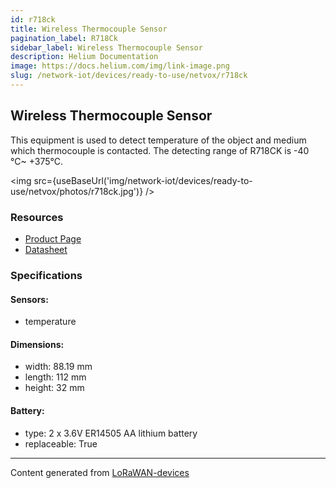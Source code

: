 ```yaml
---
id: r718ck
title: Wireless Thermocouple Sensor
pagination_label: R718Ck
sidebar_label: Wireless Thermocouple Sensor
description: Helium Documentation
image: https://docs.helium.com/img/link-image.png
slug: /network-iot/devices/ready-to-use/netvox/r718ck
---
```



## Wireless Thermocouple Sensor

This equipment is used to detect temperature of the object and medium which thermocouple is
contacted. The detecting range of R718CK is -40 °C~ +375°C.

<img src={useBaseUrl('img/network-iot/devices/ready-to-use/netvox/photos/r718ck.jpg')} />

### Resources

- [Product Page](http://www.netvox.com.tw/product.asp?pro=R718CK)
- [Datasheet](http://www.netvox.com.tw/um/R718CK/R718CKdatasheet.pdf)

### Specifications

#### Sensors:

- temperature

#### Dimensions:

- width: 88.19 mm
- length: 112 mm
- height: 32 mm

#### Battery:

- type: 2 x 3.6V ER14505 AA lithium battery
- replaceable: True

---

Content generated from [LoRaWAN-devices](https://github.com/TheThingsNetwork/lorawan-devices)
